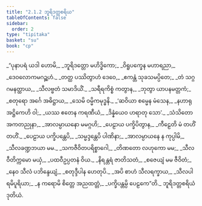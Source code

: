 ```yaml
---
title: "2.1.2 ဘူရိဒတ္တစရိယ"
tableOfContents: false
sidebar:
  order: 2
type: "tipitaka"
basket: "su"
book: "cp"
---
```



<DynamicBreadcrumb />

<Division number="11" book="cp" e="ch" v="21" p="400">

<Paragraph number="173" type="verses" book="cp">
_“ပုနာပရံ ယဒါ ဟောမိ,_  
_ဘူရိဒတ္တော မဟိဒ္ဓိကော;_  
_ဝိရူပက္ခေန မဟာရညာ,_  
_ဒေဝလောကမဂဉ္ဆဟံ._  

</Paragraph>

</Division>
<Division number="12" book="cp" e="ch" v="21" p="400">

<Paragraph number="174" type="verses" book="cp">
_တတ္ထ ပဿိတွာဟံ ဒေဝေ,_  
_ဧကန္တံ သုခသမပ္ပိတေ;_  
_တံ သဂ္ဂဂမနတ္ထာယ,_  
_သီလဗ္ဗတံ သမာဒိယိံ._  

</Paragraph>

</Division>
<Division number="13" book="cp" e="ch" v="21" p="400">

<Paragraph number="175" type="verses" book="cp">
_သရီရကိစ္စံ ကတွာန,_  
_ဘုတွာ ယာပနမတ္တကံ;_  
_စတုရော အင်္ဂေ အဓိဋ္ဌာယ,_  
_သေမိ ဝမ္မိကမုဒ္ဓနိ._  

</Paragraph>

</Division>
<Division number="14" book="cp" e="ch" v="21" p="400">

<Paragraph number="176" type="verses" book="cp">
_‘ဆဝိယာ စမ္မေန မံသေန,_  
_နဟာရုအဋ္ဌိကေဟိ ဝါ;_  
_ယဿ ဧတေန ကရဏီယံ,_  
_ဒိန္နံယေဝ ဟရာတု သော’._  

</Paragraph>

</Division>
<Division number="15" book="cp" e="ch" v="21" p="400">

<Paragraph number="177" type="verses" book="cp">
_သံသိတော အကတညုနာ,_  
_အာလမ္ပာယနော မမဂ္ဂဟိ;_  
_ပေဠာယ ပက္ခိပိတွာန,_  
_ကီဠေတိ မံ တဟိံ တဟိံ._  

</Paragraph>

</Division>
<Division number="16" book="cp" e="ch" v="21" p="400">

<Paragraph number="178" type="verses" book="cp">
_ပေဠာယ ပက္ခိပန္တေပိ,_  
_သမ္မဒ္ဒန္တေပိ ပါဏိနာ;_  
_အာလမ္ပာယနေ န ကုပ္ပါမိ,_  
_သီလခဏ္ဍဘယာ မမ._  

</Paragraph>

</Division>
<Division number="17" book="cp" e="ch" v="21" p="400">

<Paragraph number="179" type="verses" book="cp">
_သကဇီဝိတပရိစ္စာဂေါ,_  
_တိဏတော လဟုကော မမ;_  
_သီလဝီတိက္ကမော မယှံ,_  
_ပထဝီဥပ္ပတနံ ဝိယ._  

</Paragraph>

</Division>
<Division number="18" book="cp" e="ch" v="21" p="400">

<Paragraph number="180" type="verses" book="cp">
_နိရန္တရံ ဇာတိသတံ,_  
_စဇေယျံ မမ ဇီဝိတံ;_  
_နေဝ သီလံ ပဘိန္ဒေယျံ,_  
_စတုဒ္ဒီပါန ဟေတုပိ._  

</Paragraph>

</Division>
<Division number="19" book="cp" e="ch" v="21" p="400">

<Paragraph number="181" type="verses" book="cp">
_အပိ စာဟံ သီလရက္ခာယ,_  
_သီလပါရမိပူရိယာ;_  
_န ကရောမိ စိတ္တေ အညထတ္တံ,_  
_ပက္ခိပန္တမ္ပိ ပေဠကေ”တိ._  


</Paragraph>
</Division>

<Paragraph number="182" type="center" book="cp">
ဘူရိဒတ္တစရိယံ ဒုတိယံ.
</Paragraph>